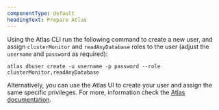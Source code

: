 ```yaml
---
componentType: default
headingText: Prepare Atlas 
---
```



Using the Atlas CLI run the following command to create a new user, and assign `clusterMonitor` and `readAnyDatabase` roles to the user (adjust the `username` and `password` as required):

```
atlas dbuser create -u username -p password --role clusterMonitor,readAnyDatabase
```

Alternatively, you can use the  Atlas UI to create your user and assign the same specific privileges. For more, information check the [ Atlas documentation](https://www..com/docs/atlas/security-add--users/#add-database-users).
